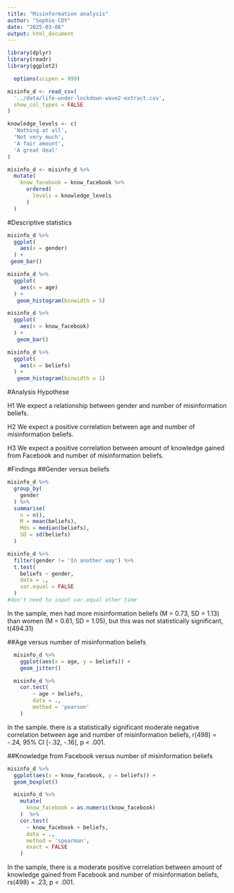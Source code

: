```yaml
---
title: "Misinformation analysis"
author: "Sophie CDY"
date: "2025-03-06"
output: html_document
---
```


```r
library(dplyr)
library(readr)
library(ggplot2)

  options(scipen = 999)

misinfo_d <- read_csv(
  '../data/life-under-lockdown-wave2-extract.csv',
  show_col_types = FALSE
)

knowledge_levels <- c(
  'Nothing at all',
  'Not very much',
  'A fair amount',
  'A great deal'
)

misinfo_d <- misinfo_d %>%
  mutate(
    know_facebook = know_facebook %>%
      ordered(
        levels = knowledge_levels
      )
  )

```

#Descriptive statistics
```r
misinfo_d %>%
  ggplot(
    aes(x = gender)
  ) + 
 geom_bar()
```

```r
misinfo_d %>%
  ggplot(
    aes(x = age)
  ) + 
   geom_histogram(binwidth = 5)
```

```r
misinfo_d %>%
  ggplot(
    aes(x = know_facebook)
  ) + 
   geom_bar()
```

```r
misinfo_d %>%
  ggplot(
    aes(x = beliefs)
  ) + 
   geom_histogram(binwidth = 1)
```

#Analysis Hypothese

H1 We expect a relationship between gender and number of misinformation beliefs.

H2 We expect a positive correlation between age and number of misinformation beliefs.

H3 We expect a positive correlation between amount of knowledge gained from Facebook and number of misinformation beliefs.

#Findings
##Gender versus beliefs
```r
misinfo_d %>%
  group_by(
    gender
  ) %>%
  summarise(
    n = n(),
    M = mean(beliefs),
    Mdn = median(beliefs),
    SD = sd(beliefs)
  )
```

```r
misinfo_d %>%
  filter(gender != 'In another way') %>%
  t.test(
    beliefs ~ gender,
    data = .,
    var.equal = FALSE
  )
#don't need to input var.equal other time
```
In the sample, men had more misinformation beliefs (M = 0.73, SD = 1.13) than women (M = 0.61, SD = 1.05), but this was not statistically significant, t(494.31)


##Age versus number of misinformation beliefs
```r
  misinfo_d %>%
    ggplot(aes(x = age, y = beliefs)) +
    geom_jitter()
```

```r
  misinfo_d %>%
    cor.test(
        ~ age + beliefs,
        data = .,
        method = 'pearson'
    )
```

In the sample. there is a statistically significant moderate negative correlation between age and number of misinformation beliefs, r(498) = -.24, 95% CI [-.32, -.16], p < .001.

##Knowledge from Facebook versus number of misinformation beliefs
```r
misinfo_d %>%
  ggplot(aes(x = know_facebook, y = beliefs)) + 
  geom_boxplot()
```

```r
  misinfo_d %>%
    mutate(
      know_facebook = as.numeric(know_facebook)
    )  %>%
    cor.test(
      ~ know_facebook + beliefs,
      data = .,
      method = 'spearman',
      exact = FALSE
    )
```

In the sample, there is a moderate positive correlation between amount of knowledge gained from Facebook and number of misinformation beliefs, rs(498) = .23, p < .001.

